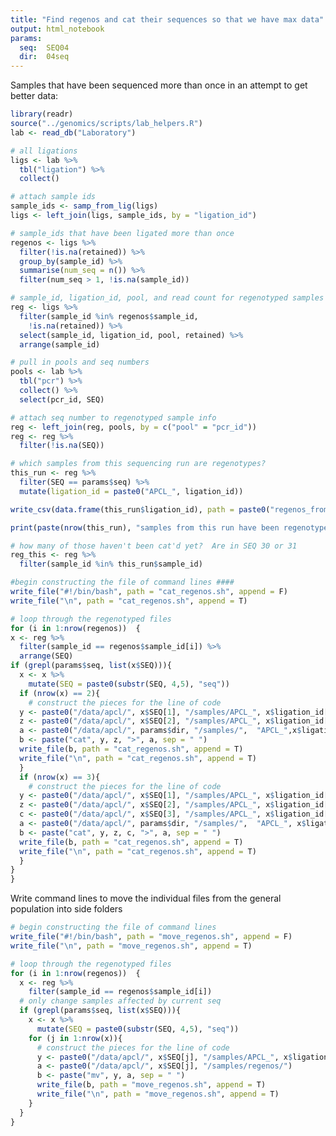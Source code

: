 ```yaml
---
title: "Find regenos and cat their sequences so that we have max data"
output: html_notebook
params:
  seq:  SEQ04
  dir:  04seq
---
```


Samples that have been sequenced more than once in an attempt to get better data:
```r
library(readr)
source("../genomics/scripts/lab_helpers.R")
lab <- read_db("Laboratory")
```

```r

# all ligations
ligs <- lab %>% 
  tbl("ligation") %>% 
  collect()

# attach sample ids
sample_ids <- samp_from_lig(ligs)
ligs <- left_join(ligs, sample_ids, by = "ligation_id")

# sample_ids that have been ligated more than once
regenos <- ligs %>% 
  filter(!is.na(retained)) %>% 
  group_by(sample_id) %>% 
  summarise(num_seq = n()) %>% 
  filter(num_seq > 1, !is.na(sample_id))

# sample_id, ligation_id, pool, and read count for regenotyped samples
reg <- ligs %>% 
  filter(sample_id %in% regenos$sample_id, 
    !is.na(retained)) %>% 
  select(sample_id, ligation_id, pool, retained) %>% 
  arrange(sample_id) 

# pull in pools and seq numbers
pools <- lab %>%
  tbl("pcr") %>% 
  collect() %>% 
  select(pcr_id, SEQ)

# attach seq number to regenotyped sample info
reg <- left_join(reg, pools, by = c("pool" = "pcr_id")) 
reg <- reg %>% 
  filter(!is.na(SEQ))

# which samples from this sequencing run are regenotypes?
this_run <- reg %>%
  filter(SEQ == params$seq) %>% 
  mutate(ligation_id = paste0("APCL_", ligation_id))

write_csv(data.frame(this_run$ligation_id), path = paste0("regenos_from_", params$seq, ".csv"), col_names = F)

print(paste(nrow(this_run), "samples from this run have been regenotyped", sep = " "))

# how many of those haven't been cat'd yet?  Are in SEQ 30 or 31
reg_this <- reg %>%
  filter(sample_id %in% this_run$sample_id)

#begin constructing the file of command lines ####
write_file("#!/bin/bash", path = "cat_regenos.sh", append = F)
write_file("\n", path = "cat_regenos.sh", append = T)

# loop through the regenotyped files
for (i in 1:nrow(regenos))  {
x <- reg %>%
  filter(sample_id == regenos$sample_id[i]) %>% 
  arrange(SEQ)
if (grepl(params$seq, list(x$SEQ))){
  x <- x %>% 
    mutate(SEQ = paste0(substr(SEQ, 4,5), "seq"))
  if (nrow(x) == 2){
    # construct the pieces for the line of code
  y <- paste0("/data/apcl/", x$SEQ[1], "/samples/APCL_", x$ligation_id[1], ".F.fq.gz")
  z <- paste0("/data/apcl/", x$SEQ[2], "/samples/APCL_", x$ligation_id[2], ".F.F.fq.gz")
  a <- paste0("/data/apcl/", params$dir, "/samples/",  "APCL_",x$ligation_id[1], ".", x$ligation_id[2], ".F.fq.gz")
  b <- paste("cat", y, z, ">", a, sep = " ")
  write_file(b, path = "cat_regenos.sh", append = T)
  write_file("\n", path = "cat_regenos.sh", append = T)
  }
  if (nrow(x) == 3){
    # construct the pieces for the line of code
  y <- paste0("/data/apcl/", x$SEQ[1], "/samples/APCL_", x$ligation_id[1], ".F.fq.gz")
  z <- paste0("/data/apcl/", x$SEQ[2], "/samples/APCL_", x$ligation_id[2], ".F.fq.gz")
  c <- paste0("/data/apcl/", x$SEQ[3], "/samples/APCL_", x$ligation_id[3], ".F.F.fq.gz")
  a <- paste0("/data/apcl/", params$dir, "/samples/",  "APCL_", x$ligation_id[1], ".", x$ligation_id[2], ".", x$ligation_id[3], ".F.fq.gz")
  b <- paste("cat", y, z, c, ">", a, sep = " ")
  write_file(b, path = "cat_regenos.sh", append = T)
  write_file("\n", path = "cat_regenos.sh", append = T)
  }
}
}
```
Write command lines to move the individual files from the general population into side folders
```r

# begin constructing the file of command lines
write_file("#!/bin/bash", path = "move_regenos.sh", append = F)
write_file("\n", path = "move_regenos.sh", append = T)

# loop through the regenotyped files
for (i in 1:nrow(regenos))  {
  x <- reg %>%
    filter(sample_id == regenos$sample_id[i])
  # only change samples affected by current seq
  if (grepl(params$seq, list(x$SEQ))){
    x <- x %>% 
      mutate(SEQ = paste0(substr(SEQ, 4,5), "seq"))
    for (j in 1:nrow(x)){
      # construct the pieces for the line of code
      y <- paste0("/data/apcl/", x$SEQ[j], "/samples/APCL_", x$ligation_id[j], "*")
      a <- paste0("/data/apcl/", x$SEQ[j], "/samples/regenos/")
      b <- paste("mv", y, a, sep = " ")
      write_file(b, path = "move_regenos.sh", append = T)
      write_file("\n", path = "move_regenos.sh", append = T)
    }
  }
}
```


